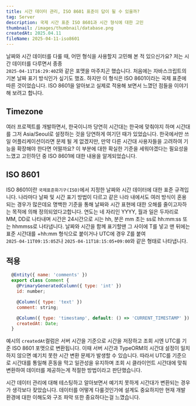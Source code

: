 ```yaml
---
title: 시간 데이터 관리, ISO 8601 표준이 답이 될 수 있을까?
tag: Server
description: 국제 시간 표준 ISO 8601과 시간 형식에 대한 고민
thumbnail: /images/thumbnail/database.png
createdAt: 2025.04.11
fileName: 2025-04-11-iso8601
---
```


날짜와 시간 데이터를 다룰 때, 어떤 형식을 사용할지 고민해 본 적 있으신가요?
저는 시간 데이터를 다루면서 종종<br/> `2025-04-11T16:29:40Z`와 같은 포맷을 마주치곤 했습니다.
처음에는 자바스크립트의 기본 날짜 표기 방식인가 싶기도 했죠. 하지만 이 형식은 ISO 8601이라는
국제 표준에 따른 것이었습니다. ISO 8601을 알아보고 실제로 적용해 보면서 느꼈던 점들을 이야기해 보려고 합니다.

## Timezone

여러 프로젝트를 개발하면서, 한국이니까 당연히 시간대는 한국에 맞춰야지 하며 시간대를 그저 Asia/Seoul로 설정하는
것을 당연하게 여기던 때가 있었습니다. 한국에서만 쓰일 어플리케이션이라면 문제 될 게 없겠지만, 만약 다른 시간대
사용자들을 고려하여 기능을 확장해야 한다면 어떨까요? 이 부분에 대한 확실한 기준을 세워야겠다는 필요성을 느꼈고
고민하던 중 ISO 8601에 대한 내용을 알게되었습니다.

## ISO 8601

ISO 8601이란 `국제표준화기구(ISO)`에서 지정한 날짜와 시간 데이터에 대한 표준 규격입니다.
나라마다 날짜 및 시간 표기 방법이 다르고 같은 나라 내에서도 여러 방식이 혼용 되는 경우가 많은데요
명백한 기준을 통해 날짜와 시간 표현에 대한 오해를 줄이고자하는 목적에 의해 정의되었다고합니다.
연도는 네 자리인 YYYY, 월과 일은 두자리로 MM, DD로 나타내며 시간은 24시간으로 시는 hh, 분은 mm
초는 ss로 hh:mm:ss 또는 hhmmss로 나타냅니다. 날짜와 시간을 함께 표기할땐 그 사이에 T를 넣고
맨 뒤에는 표준 시간대를 +hh:mm 형식으로 붙이거나 UTC에 경우 Z를 붙여<br/>
`2025-04-11T09:15:05Z`나 `2025-04-11T18:15:05+09:00`와 같은 형태로 나타냅니다.

## 적용

```javascript
  @Entity({ name: 'comments' })
  export class Comment {
    @PrimaryGeneratedColumn({ type: 'int' })
    id: number;

    @Column({ type: 'text' })
    comment: string;

    @Column({ type: 'timestamp', default: () => 'CURRENT_TIMESTAMP' })
    createdAt: Date;
  }
```

예시의 `createdAt`컬럼은 서버 시간을 기준으로 시간을 저장하고 조회 시엔 UTC를 기준 ISO 8601 포맷으로 변환됩니다.
이때 서버 시간과 TypeORM의 시간대 설정이 일치하지 않으면 예기치 못한 시간 변환 문제가 발생할 수 있습니다.
따라서 UTC를 기준으로 시간대를 통일해 혼동을 막고 일관성을 유지하며 조회 시 클라이언트 시간대에 맞춰 변환하여 데이터를
제공하는게 적절한 방법이라고 판단했습니다.
<br/>

시간 데이터 관리에 대해 테스팅하고 알아보면서 예기치 못하게 시간대가 변환되는 경우가 생각보다 잦았습니다.
데이터를 어떻게 다룰것인가에 설계도 중요하지만 현재 개발 환경에 대한 이해도와 구조 파악 또한 중요하다는걸 느꼈습니다.